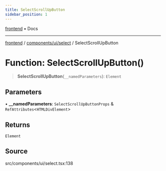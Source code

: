 ```yaml
---
title: SelectScrollUpButton
sidebar_position: 1
---
```


[frontend](../../../..) • Docs

***

[frontend](../../../..) / [components/ui/select](..) / SelectScrollUpButton

# Function: SelectScrollUpButton()

> **SelectScrollUpButton**(`__namedParameters`): `Element`

## Parameters

• **\_\_namedParameters**: `SelectScrollUpButtonProps` & `RefAttributes`\<`HTMLDivElement`\>

## Returns

`Element`

## Source

src/components/ui/select.tsx:138

